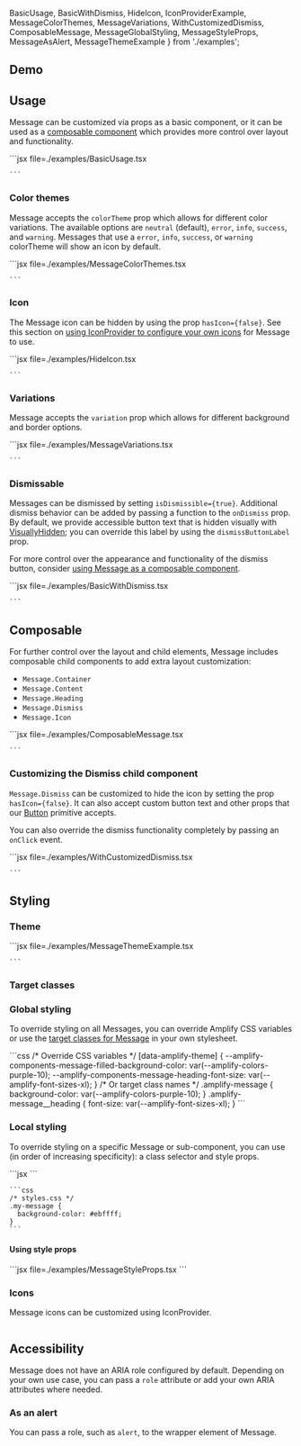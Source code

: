   BasicUsage,
  BasicWithDismiss,
  HideIcon,
  IconProviderExample,
  MessageColorThemes,
  MessageVariations,
  WithCustomizedDismiss,
  ComposableMessage,
  MessageGlobalStyling,
  MessageStyleProps,
  MessageAsAlert,
  MessageThemeExample
} from './examples';

## Demo

<MessageDemo />

## Usage

Message can be customized via props as a basic component, or it can be used as a [composable component](#composable) which provides more control over layout and functionality.

<Example>
  <BasicUsage />
  <ExampleCode>
    ```jsx file=./examples/BasicUsage.tsx

    ```

  </ExampleCode>
</Example>

### Color themes

Message accepts the `colorTheme` prop which allows for different color variations. The available options are `neutral` (default), `error`, `info`, `success`, and `warning`. Messages that use a `error`, `info`, `success`, or `warning` colorTheme will show an icon by default.

<Example>
  <MessageColorThemes />
  <ExampleCode>
    ```jsx file=./examples/MessageColorThemes.tsx

    ```

  </ExampleCode>
</Example>

### Icon

The Message icon can be hidden by using the prop `hasIcon={false}`. See this section on [using IconProvider to configure your own icons](#icons) for Message to use.

<Example>
  <HideIcon />
  <ExampleCode>
    ```jsx file=./examples/HideIcon.tsx

    ```

  </ExampleCode>
</Example>

### Variations

Message accepts the `variation` prop which allows for different background and border options.

<Example>
  <MessageVariations />
  <ExampleCode>
    ```jsx file=./examples/MessageVariations.tsx

    ```

  </ExampleCode>
</Example>

### Dismissable

Messages can be dismissed by setting `isDismissible={true}`. Additional dismiss behavior can be added by passing a function to the `onDismiss` prop. By default, we provide accessible button text that is hidden visually with [VisuallyHidden](./visuallyhidden); you can override this label by using the `dismissButtonLabel` prop.

For more control over the appearance and functionality of the dismiss button, consider [using Message as a composable component](#composable).

<Example>
  <BasicWithDismiss />
  <ExampleCode>
    ```jsx file=./examples/BasicWithDismiss.tsx

    ```

  </ExampleCode>
</Example>

## Composable

For further control over the layout and child elements, Message includes composable child components to add extra layout customization: 
- `Message.Container`
- `Message.Content`
- `Message.Heading`
- `Message.Dismiss`
- `Message.Icon`

<Example>
  <ComposableMessage />
  <ExampleCode>
    ```jsx file=./examples/ComposableMessage.tsx

    ```

  </ExampleCode>
</Example>

### Customizing the Dismiss child component

`Message.Dismiss` can be customized to hide the icon by setting the prop `hasIcon={false}`. It can also accept custom button text and other props that our [Button](./button) primitive accepts.

You can also override the dismiss functionality completely by passing an `onClick` event.

<Example>
  <WithCustomizedDismiss />
  <ExampleCode>
    ```jsx file=./examples/WithCustomizedDismiss.tsx

    ```

  </ExampleCode>
</Example>

## Styling

### Theme

<Example>
  <MessageThemeExample />
  <ExampleCode>
    ```jsx file=./examples/MessageThemeExample.tsx

    ```

  </ExampleCode>
</Example>

### Target classes

<ComponentStyleDisplay componentName="Message" />

### Global styling

To override styling on all Messages, you can override Amplify CSS variables or use the [target classes for Message](#target-classes) in your own stylesheet.

<Example>
  <MessageGlobalStyling />
  <ExampleCode>
    ```css
    /* Override CSS variables */
    [data-amplify-theme] {
      --amplify-components-message-filled-background-color: var(--amplify-colors-purple-10);
      --amplify-components-message-heading-font-size: var(--amplify-font-sizes-xl);
    }
    /* Or target class names */
    .amplify-message {
      background-color: var(--amplify-colors-purple-10);
    }
    .amplify-message__heading {
      font-size: var(--amplify-font-sizes-xl);
    }
    ```
  </ExampleCode>
</Example>

### Local styling

To override styling on a specific Message or sub-component, you can use (in order of increasing specificity): a class selector and style props.

<Example>
  <ExampleCode>
    ```jsx
    <Message className="my-message"></Message>
    ```
  
    ```css
    /* styles.css */
    .my-message {
      background-color: #ebffff;
    }
    ```
  </ExampleCode>
</Example>

#### Using style props
<Example>
  <MessageStyleProps />
  
  <ExampleCode>
  ```jsx file=./examples/MessageStyleProps.tsx
  ```
  </ExampleCode>
</Example>

### Icons

Message icons can be customized using IconProvider.

<Example>
  <IconProviderExample />
  
  <ExampleCode>

  ```tsx file=./examples/IconProviderExample.tsx

  ```

  </ExampleCode>
</Example>

## Accessibility

Message does not have an ARIA role configured by default. Depending on your own use case, you can pass a `role` attribute or add your own ARIA attributes where needed.

### As an alert

You can pass a role, such as `alert`, to the wrapper element of Message.

<Example>
  <MessageAsAlert />
  
  <ExampleCode>

  ```tsx file=./examples/MessageAsAlert.tsx

  ```

  </ExampleCode>
</Example>


